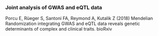 ### Joint analysis of GWAS and eQTL data

Porcu E, Rüeger S, Santoni FA, Reymond A, Kutalik Z (2018) Mendelian Randomization integrating GWAS and eQTL data reveals genetic determinants of complex and clinical traits. bioRxiv